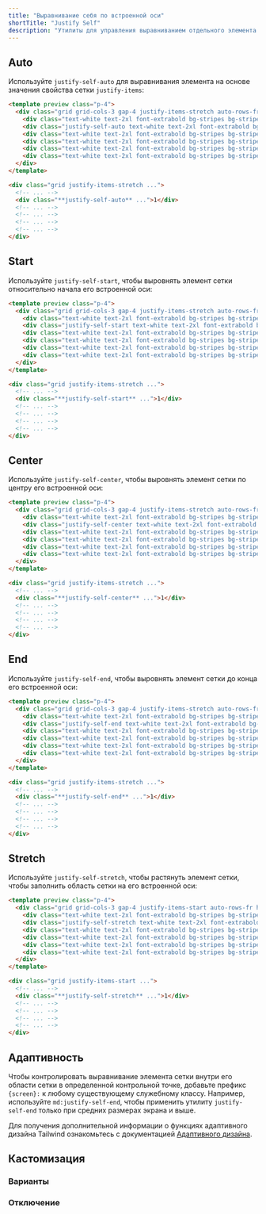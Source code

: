 ```yaml
---
title: "Выравнивание себя по встроенной оси"
shortTitle: "Justify Self"
description: "Утилиты для управления выравниванием отдельного элемента сетки по его встроенной оси."
---
```




## Auto

Используйте `justify-self-auto` для выравнивания элемента на основе значения свойства сетки `justify-items`:

```html purple
<template preview class="p-4">
  <div class="grid grid-cols-3 gap-4 justify-items-stretch auto-rows-fr h-32">
    <div class="text-white text-2xl font-extrabold bg-stripes bg-stripes-purple-500 rounded-md flex justify-center items-center px-4 py-2"></div>
    <div class="justify-self-auto text-white text-2xl font-extrabold bg-purple-500 rounded-md flex justify-center items-center px-4 py-2">1</div>
    <div class="text-white text-2xl font-extrabold bg-stripes bg-stripes-purple-500 rounded-md flex justify-center items-center px-4 py-2"></div>
    <div class="text-white text-2xl font-extrabold bg-stripes bg-stripes-purple-500 rounded-md flex justify-center items-center px-4 py-2"></div>
    <div class="text-white text-2xl font-extrabold bg-stripes bg-stripes-purple-500 rounded-md flex justify-center items-center px-4 py-2"></div>
    <div class="text-white text-2xl font-extrabold bg-stripes bg-stripes-purple-500 rounded-md flex justify-center items-center px-4 py-2"></div>
  </div>
</template>

<div class="grid justify-items-stretch ...">
  <!-- ... -->
  <div class="**justify-self-auto** ...">1</div>
  <!-- ... -->
  <!-- ... -->
  <!-- ... -->
  <!-- ... -->
</div>
```

## Start

Используйте `justify-self-start`, чтобы выровнять элемент сетки относительно начала его встроенной оси:

```html emerald
<template preview class="p-4">
  <div class="grid grid-cols-3 gap-4 justify-items-stretch auto-rows-fr h-32">
    <div class="text-white text-2xl font-extrabold bg-stripes bg-stripes-emerald-500 rounded-md flex justify-center items-center px-4 py-2"></div>
    <div class="justify-self-start text-white text-2xl font-extrabold bg-emerald-500 rounded-md flex justify-center items-center px-4 py-2">1</div>
    <div class="text-white text-2xl font-extrabold bg-stripes bg-stripes-emerald-500 rounded-md flex justify-center items-center px-4 py-2"></div>
    <div class="text-white text-2xl font-extrabold bg-stripes bg-stripes-emerald-500 rounded-md flex justify-center items-center px-4 py-2"></div>
    <div class="text-white text-2xl font-extrabold bg-stripes bg-stripes-emerald-500 rounded-md flex justify-center items-center px-4 py-2"></div>
    <div class="text-white text-2xl font-extrabold bg-stripes bg-stripes-emerald-500 rounded-md flex justify-center items-center px-4 py-2"></div>
  </div>
</template>

<div class="grid justify-items-stretch ...">
  <!-- ... -->
  <div class="**justify-self-start** ...">1</div>
  <!-- ... -->
  <!-- ... -->
  <!-- ... -->
  <!-- ... -->
</div>
```

## Center

Используйте `justify-self-center`, чтобы выровнять элемент сетки по центру его встроенной оси:

```html amber
<template preview class="p-4">
  <div class="grid grid-cols-3 gap-4 justify-items-stretch auto-rows-fr h-32">
    <div class="text-white text-2xl font-extrabold bg-stripes bg-stripes-amber-500 rounded-md flex justify-center items-center px-4 py-2"></div>
    <div class="justify-self-center text-white text-2xl font-extrabold bg-amber-500 rounded-md flex justify-center items-center px-4 py-2">1</div>
    <div class="text-white text-2xl font-extrabold bg-stripes bg-stripes-amber-500 rounded-md flex justify-center items-center px-4 py-2"></div>
    <div class="text-white text-2xl font-extrabold bg-stripes bg-stripes-amber-500 rounded-md flex justify-center items-center px-4 py-2"></div>
    <div class="text-white text-2xl font-extrabold bg-stripes bg-stripes-amber-500 rounded-md flex justify-center items-center px-4 py-2"></div>
    <div class="text-white text-2xl font-extrabold bg-stripes bg-stripes-amber-500 rounded-md flex justify-center items-center px-4 py-2"></div>
  </div>
</template>

<div class="grid justify-items-stretch ...">
  <!-- ... -->
  <div class="**justify-self-center** ...">1</div>
  <!-- ... -->
  <!-- ... -->
  <!-- ... -->
  <!-- ... -->
</div>
```

## End

Используйте `justify-self-end`, чтобы выровнять элемент сетки до конца его встроенной оси:

```html rose
<template preview class="p-4">
  <div class="grid grid-cols-3 gap-4 justify-items-stretch auto-rows-fr h-32">
    <div class="text-white text-2xl font-extrabold bg-stripes bg-stripes-rose-500 rounded-md flex justify-center items-center px-4 py-2"></div>
    <div class="justify-self-end text-white text-2xl font-extrabold bg-rose-500 rounded-md flex justify-center items-center px-4 py-2">1</div>
    <div class="text-white text-2xl font-extrabold bg-stripes bg-stripes-rose-500 rounded-md flex justify-center items-center px-4 py-2"></div>
    <div class="text-white text-2xl font-extrabold bg-stripes bg-stripes-rose-500 rounded-md flex justify-center items-center px-4 py-2"></div>
    <div class="text-white text-2xl font-extrabold bg-stripes bg-stripes-rose-500 rounded-md flex justify-center items-center px-4 py-2"></div>
    <div class="text-white text-2xl font-extrabold bg-stripes bg-stripes-rose-500 rounded-md flex justify-center items-center px-4 py-2"></div>
  </div>
</template>

<div class="grid justify-items-stretch ...">
  <!-- ... -->
  <div class="**justify-self-end** ...">1</div>
  <!-- ... -->
  <!-- ... -->
  <!-- ... -->
  <!-- ... -->
</div>
```

## Stretch

Используйте `justify-self-stretch`, чтобы растянуть элемент сетки, чтобы заполнить область сетки на его встроенной оси:

```html fuchsia
<template preview class="p-4">
  <div class="grid grid-cols-3 gap-4 justify-items-start auto-rows-fr h-32">
    <div class="text-white text-2xl font-extrabold bg-stripes bg-stripes-fuchsia-500 rounded-md flex justify-center items-center px-4 py-2"></div>
    <div class="justify-self-stretch text-white text-2xl font-extrabold bg-fuchsia-500 rounded-md flex justify-center items-center px-4 py-2">1</div>
    <div class="text-white text-2xl font-extrabold bg-stripes bg-stripes-fuchsia-500 rounded-md flex justify-center items-center px-4 py-2"></div>
    <div class="text-white text-2xl font-extrabold bg-stripes bg-stripes-fuchsia-500 rounded-md flex justify-center items-center px-4 py-2"></div>
    <div class="text-white text-2xl font-extrabold bg-stripes bg-stripes-fuchsia-500 rounded-md flex justify-center items-center px-4 py-2"></div>
    <div class="text-white text-2xl font-extrabold bg-stripes bg-stripes-fuchsia-500 rounded-md flex justify-center items-center px-4 py-2"></div>
  </div>
</template>

<div class="grid justify-items-start ...">
  <!-- ... -->
  <div class="**justify-self-stretch** ...">1</div>
  <!-- ... -->
  <!-- ... -->
  <!-- ... -->
  <!-- ... -->
</div>
```

## Адаптивность

Чтобы контролировать выравнивание элемента сетки внутри его области сетки в определенной контрольной точке, добавьте префикс `{screen}:` к любому существующему служебному классу. Например, используйте `md:justify-self-end`, чтобы применить утилиту `justify-self-end` только при средних размерах экрана и выше.

Для получения дополнительной информации о функциях адаптивного дизайна Tailwind ознакомьтесь с документацией [Адаптивного дизайна](/docs/responsive-design).

## Кастомизация

### Варианты

<Variants plugin="justifySelf" name="justify-self" />

### Отключение

<Disabling plugin="justifySelf" name="justify-self" />
